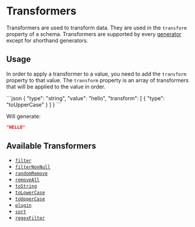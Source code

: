 
# Transformers

Transformers are used to transform data. They are used in the `transform` property of a schema.
Transformers are supported by every [generator](generators.md) except for shorthand generators.

## Usage

In order to apply a transformer to a value, you need to add the `transform` property
to that value. The `transform` property is an array of transformers that will be applied
to the value in order.

<RunCode>
```json
{
  "type": "string",
  "value": "hello",
  "transform": [
    {
      "type": "toUpperCase"
    }
  ]
}
```
</RunCode>

Will generate:

```json
"HELLO"
```

## Available Transformers

- [`filter`](transformers/filter.mdx)
- [`filterNonNull`](transformers/filterNonNull.mdx)
- [`randomRemove`](transformers/randomRemove.mdx)
- [`removeAll`](transformers/removeAll.mdx)
- [`toString`](transformers/toString.mdx)
- [`toLowerCase`](transformers/toLowerCase.mdx)
- [`toUpperCase`](transformers/toUpperCase.mdx)
- [`plugin`](transformers/plugin.md)
- [`sort`](transformers/sort.mdx)
- [`regexFilter`](transformers/regexFilter.mdx)
